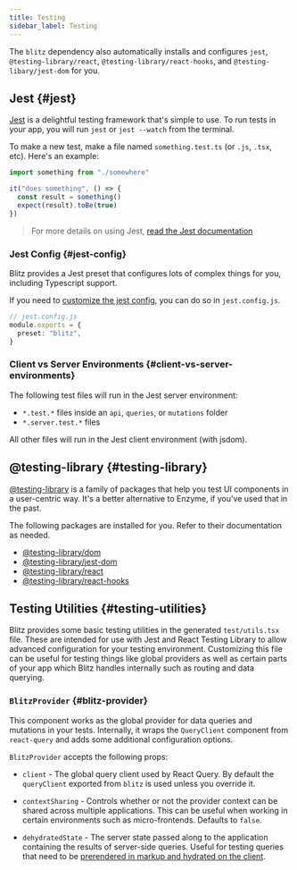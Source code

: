 ```yaml
---
title: Testing
sidebar_label: Testing
---
```


The `blitz` dependency also automatically installs and configures `jest`,
`@testing-library/react`, `@testing-library/react-hooks`, and
`@testing-libary/jest-dom` for you.

## Jest {#jest}

[Jest](https://jestjs.io/) is a delightful testing framework that's simple
to use. To run tests in your app, you will run `jest` or `jest --watch`
from the terminal.

To make a new test, make a file named `something.test.ts` (or `.js`,
`.tsx`, etc). Here's an example:

```ts
import something from "./somewhere"

it("does something", () => {
  const result = something()
  expect(result).toBe(true)
})
```

> For more details on using Jest,
> [read the Jest documentation](https://jestjs.io/docs/en/using-matchers)

### Jest Config {#jest-config}

Blitz provides a Jest preset that configures lots of complex things for
you, including Typescript support.

If you need to
[customize the jest config](https://jestjs.io/docs/en/configuration), you
can do so in `jest.config.js`.

```ts
// jest.config.js
module.exports = {
  preset: "blitz",
}
```

### Client vs Server Environments {#client-vs-server-environments}

The following test files will run in the Jest server environment:

- `*.test.*` files inside an `api`, `queries`, or `mutations` folder
- `*.server.test.*` files

All other files will run in the Jest client environment (with jsdom).

## @testing-library {#testing-library}

[@testing-library](https://testing-library.com/docs/) is a family of
packages that help you test UI components in a user-centric way. It's a
better alternative to Enzyme, if you've used that in the past.

The following packages are installed for you. Refer to their documentation
as needed.

- [@testing-library/dom](https://testing-library.com/docs/dom-testing-library/intro)
- [@testing-library/jest-dom](https://testing-library.com/docs/ecosystem-jest-dom)
- [@testing-library/react](https://testing-library.com/docs/react-testing-library/intro)
- [@testing-library/react-hooks](https://react-hooks-testing-library.com/)

## Testing Utilities {#testing-utilities}

Blitz provides some basic testing utilities in the generated
`test/utils.tsx` file. These are intended for use with Jest and React
Testing Library to allow advanced configuration for your testing
environment. Customizing this file can be useful for testing things like
global providers as well as certain parts of your app which Blitz handles
internally such as routing and data querying.

### `BlitzProvider` {#blitz-provider}

This component works as the global provider for data queries and mutations
in your tests. Internally, it wraps the `QueryClient` component from
`react-query` and adds some additional configuration options.

`BlitzProvider` accepts the following props:

- `client` - The global query client used by React Query. By default the
  `queryClient` exported from `blitz` is used unless you override it.

- `contextSharing` - Controls whether or not the provider context can be
  shared across multiple applications. This can be useful when working in
  certain environments such as micro-frontends. Defaults to `false`.

- `dehydratedState` - The server state passed along to the application
  containing the results of server-side queries. Useful for testing
  queries that need to be
  [prerendered in markup and hydrated on the client](https://react-query.tanstack.com/guides/ssr#using-hydration).
